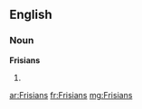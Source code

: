 ==English==

===Noun===
'''Frisians'''

# {{plural of|[[Frisian]]}}

[[ar:Frisians]]
[[fr:Frisians]]
[[mg:Frisians]]